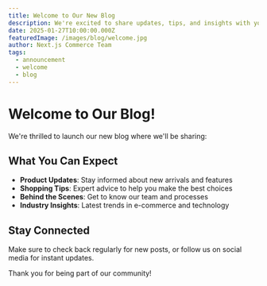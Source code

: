 ```yaml
---
title: Welcome to Our New Blog
description: We're excited to share updates, tips, and insights with you
date: 2025-01-27T10:00:00.000Z
featuredImage: /images/blog/welcome.jpg
author: Next.js Commerce Team
tags:
  - announcement
  - welcome
  - blog
---
```


# Welcome to Our Blog!

We're thrilled to launch our new blog where we'll be sharing:

## What You Can Expect

- **Product Updates**: Stay informed about new arrivals and features
- **Shopping Tips**: Expert advice to help you make the best choices
- **Behind the Scenes**: Get to know our team and processes
- **Industry Insights**: Latest trends in e-commerce and technology

## Stay Connected

Make sure to check back regularly for new posts, or follow us on social media for instant updates.

Thank you for being part of our community!